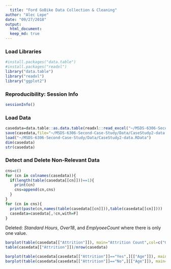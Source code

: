 ```yaml
---
  title: "Ford GoBike Data Collection & Cleaning"
author: "Alec Lepe"
date: "09/27/2018"
output: 
  html_document:
  keep_md: true
---
```

### Load Libraries
```r
#install.packages("data.table")
#install.packages("readxl")
library("data.table")
library("readxl")
library("ggplot2")
```
### Reproducibility: Session Info
```r
sessionInfo()
```
### Load Data
```r
casedata=data.table::as.data.table(readxl::read_excel("~/MSDS-6306-Second-Case-Study/Data/CaseStudy2-data.xlsx"))
save(casedata,file="~/MSDS-6306-Second-Case-Study/Data/CaseStudy2-data.RData")
load("~/MSDS-6306-Second-Case-Study/Data/CaseStudy2-data.RData")
dim(casedata)
str(casedata)
```
### Detect and Delete Non-Relevant Data
``` r
cns=c()
for (cn in colnames(casedata)){
  if(length(table(casedata[[cn]]))==1){
    print(cn)
    cns=append(cn,cns)
  }
}
for (cn in cns){
  print(paste(cn,names(table(casedata[[cn]])),table(casedata[[cn]])))
  casedata=casedata[,!cn,with=F]
}
```
Deleted: *Standard Hours*, *Over18*, and *EmplyoeeCount* where there is only one value.
``` r
barplot(table(casedata[["Attrition"]]), main="Attrition Count",col=c("Green","Red"))
table(casedata[["Attrition"]])/nrow(casedata)
```
``` r
barplot(table(casedata[casedata[["Attrition"]]=="Yes",][["Age"]]), main="Yes Attrition by Age",col=c("Red"))
barplot(table(casedata[casedata[["Attrition"]]=="No",][["Age"]]), main="No Attrtiion by Age",col=c("Green"))

```


